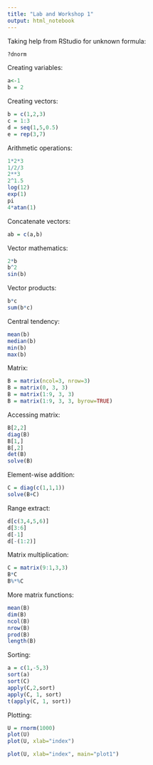 ```yaml
---
title: "Lab and Workshop 1"
output: html_notebook
---
```


Taking help from RStudio for unknown formula:

```r
?dnorm
```

Creating variables:

```r
a<-1
b = 2
```

Creating vectors:

```r
b = c(1,2,3)
c = 1:3
d = seq(1,5,0.5)
e = rep(3,7)
```

Arithmetic operations:

```r
1*2*3
1/2/3
2**3
2^1.5
log(12)
exp(1)
pi
4*atan(1)
```

Concatenate vectors:

```r
ab = c(a,b)
```

Vector mathematics:

```r
2*b
b^2
sin(b)
```

Vector products:

```r
b*c
sum(b*c)
```

Central tendency:

```r
mean(b)
median(b)
min(b)
max(b)
```

Matrix:

```r
B = matrix(ncol=3, nrow=3)
B = matrix(0, 3, 3)
B = matrix(1:9, 3, 3)
B = matrix(1:9, 3, 3, byrow=TRUE)
```

Accessing matrix:

```r
B[2,2]
diag(B)
B[1,]
B[,2]
det(B)
solve(B)
```

Element-wise addition:

```r
C = diag(c(1,1,1))
solve(B+C)
```

Range extract:

```r
d[c(3,4,5,6)]
d[3:6]
d[-1]
d[-(1:2)]
```

Matrix multiplication:

```r
C = matrix(9:1,3,3)
B*C
B%*%C
```

More matrix functions:

```r
mean(B)
dim(B)
ncol(B)
nrow(B)
prod(B)
length(B)
```

Sorting:

```r
a = c(1,-5,3)
sort(a)
sort(C)
apply(C,2,sort)
apply(C, 1, sort)
t(apply(C, 1, sort))
```

Plotting:

```r
U = rnorm(1000)
plot(U)
plot(U, xlab="index")
```

```r
plot(U, xlab="index", main="plot1")
```
